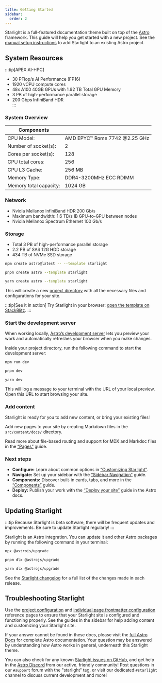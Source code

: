 ```yaml
---
title: Getting Started
sidebar:
  order: 2
---
```



Starlight is a full-featured documentation theme built on top of the [Astro](https://astro.build) framework.
This guide will help you get started with a new project.
See the [manual setup instructions](/manual-setup/) to add Starlight to an existing Astro project.

## System Resources

:::tip[APEX AI-HPC]

- 30 PFlop/s AI Performance (FP16) <br />
- 1920 vCPU compute cores <br />
- 48x A100 40GB GPUs with 1.92 TB Total GPU Memory <br />
- 3 PB of high-performance parallel storage <br />
- 200 Gbps InfiniBand HDR <br />
  :::

### System Overview

| Components             |                               |
| ---------------------- | ----------------------------- |
| CPU Model:             | AMD EPYC™ Rome 7742 @2.25 GHz |
| Number of socket(s):   | 2                             |
| Cores per socket(s):   | 128                           |
| CPU total cores:       | 256                           |
| CPU L3 Cache:          | 256 MB                        |
| Memory Type:           | DDR4-3200MHz ECC RDIMM        |
| Memory total capacity: | 1024 GB                       |

### Network

- Nvidia Mellanox InfiniBand HDR 200 Gb/s
- Maximum bandwidth: 1.6 TB/s IB GPU-to-GPU between nodes
- Nvidia Mellanox Spectrum Ethernet 100 Gb/s

### Storage

- Total 3 PB of high-performance parallel storage
- 2.2 PB of SAS 12G HDD storage
- 434 TB of NVMe SSD storage

<Tabs syncKey="pkg">
<TabItem label="npm">

```sh
npm create astro@latest -- --template starlight
```

</TabItem>
<TabItem label="pnpm">

```sh
pnpm create astro --template starlight
```

</TabItem>
<TabItem label="Yarn">

```sh
yarn create astro --template starlight
```

</TabItem>
</Tabs>

This will create a new [project directory](/guides/project-structure/) with all the necessary files and configurations for your site.

:::tip[See it in action]
Try Starlight in your browser:
[open the template on StackBlitz](https://stackblitz.com/github/withastro/starlight/tree/main/examples/basics).
:::

### Start the development server

When working locally, [Astro’s development server](https://docs.astro.build/en/reference/cli-reference/#astro-dev) lets you preview your work and automatically refreshes your browser when you make changes.

Inside your project directory, run the following command to start the development server:

<Tabs syncKey="pkg">
<TabItem label="npm">

```sh
npm run dev
```

</TabItem>
<TabItem label="pnpm">

```sh
pnpm dev
```

</TabItem>
<TabItem label="Yarn">

```sh
yarn dev
```

</TabItem>
</Tabs>

This will log a message to your terminal with the URL of your local preview.
Open this URL to start browsing your site.

### Add content

Starlight is ready for you to add new content, or bring your existing files!

Add new pages to your site by creating Markdown files in the `src/content/docs/` directory.

Read more about file-based routing and support for MDX and Markdoc files in the [“Pages”](/guides/pages/) guide.

### Next steps

- **Configure:** Learn about common options in [“Customizing Starlight”](/guides/customization/).
- **Navigate:** Set up your sidebar with the [“Sidebar Navigation”](/guides/sidebar/) guide.
- **Components:** Discover built-in cards, tabs, and more in the [“Components”](/components/using-components/) guide.
- **Deploy:** Publish your work with the [“Deploy your site”](https://docs.astro.build/en/guides/deploy/) guide in the Astro docs.

## Updating Starlight

:::tip
Because Starlight is beta software, there will be frequent updates and improvements.
Be sure to update Starlight regularly!
:::

Starlight is an Astro integration. You can update it and other Astro packages by running the following command in your terminal:

<Tabs syncKey="pkg">
<TabItem label="npm">

```sh
npx @astrojs/upgrade
```

</TabItem>
<TabItem label="pnpm">

```sh
pnpm dlx @astrojs/upgrade
```

</TabItem>
<TabItem label="Yarn">

```sh
yarn dlx @astrojs/upgrade
```

</TabItem>
</Tabs>

See the [Starlight changelog](https://github.com/withastro/starlight/blob/main/packages/starlight/CHANGELOG.md) for a full list of the changes made in each release.

## Troubleshooting Starlight

Use the [project configuration](/reference/configuration/) and [individual page frontmatter configuration](/reference/frontmatter/) reference pages to ensure that your Starlight site is configured and functioning properly.
See the guides in the sidebar for help adding content and customizing your Starlight site.

If your answer cannot be found in these docs, please visit the [full Astro Docs](https://docs.astro.build) for complete Astro documentation.
Your question may be answered by understanding how Astro works in general, underneath this Starlight theme.

You can also check for any known [Starlight issues on GitHub](https://github.com/withastro/starlight/issues), and get help in the [Astro Discord](https://astro.build/chat/) from our active, friendly community! Post questions in our `#support` forum with the "starlight" tag, or visit our dedicated `#starlight` channel to discuss current development and more!
